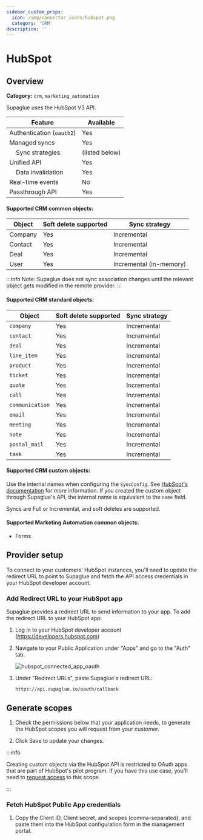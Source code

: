 ```yaml
---
sidebar_custom_props:
  icon: /img/connector_icons/hubspot.png
  category: 'CRM'
description: ''
---
```



# HubSpot

## Overview

**Category:** `crm`, `marketing_automation`

Supaglue uses the HubSpot V3 API.

| Feature                              | Available      |
| ------------------------------------ | -------------- |
| Authentication (`oauth2`)            | Yes            |
| Managed syncs                        | Yes            |
| &nbsp;&nbsp;&nbsp; Sync strategies   | (listed below) |
| Unified API                          | Yes            |
| &nbsp;&nbsp;&nbsp; Data invalidation | Yes            |
| Real-time events                     | No             |
| Passthrough API                      | Yes            |

#### Supported CRM common objects:

| Object  | Soft delete supported | Sync strategy           |
| ------- | --------------------- | ----------------------- |
| Company | Yes                   | Incremental             |
| Contact | Yes                   | Incremental             |
| Deal    | Yes                   | Incremental             |
| User    | Yes                   | Incremental (in-memory) |

:::info
Note: Supaglue does not sync association changes until the relevant object gets modified in the remote provider.
:::

#### Supported CRM standard objects:

| Object          | Soft delete supported | Sync strategy |
| --------------- | --------------------- | ------------- |
| `company`       | Yes                   | Incremental   |
| `contact`       | Yes                   | Incremental   |
| `deal`          | Yes                   | Incremental   |
| `line_item`     | Yes                   | Incremental   |
| `product`       | Yes                   | Incremental   |
| `ticket`        | Yes                   | Incremental   |
| `quote`         | Yes                   | Incremental   |
| `call`          | Yes                   | Incremental   |
| `communication` | Yes                   | Incremental   |
| `email`         | Yes                   | Incremental   |
| `meeting`       | Yes                   | Incremental   |
| `note`          | Yes                   | Incremental   |
| `postal_mail`   | Yes                   | Incremental   |
| `task`          | Yes                   | Incremental   |

#### Supported CRM custom objects:

Use the internal names when configuring the `SyncConfig`. See [HubSpot's documentation](https://knowledge.hubspot.com/crm-setup/create-custom-objects) for more information. If you created the custom object through Supaglue's API, the internal name is equivalent to the `name` field.

Syncs are Full or Incremental, and soft deletes are supported.

#### Supported Marketing Automation common objects:

- Forms

## Provider setup


To connect to your customers' HubSpot instances, you'll need to update the redirect URL to point to Supaglue and fetch the API access credentials in your HubSpot developer account.

### Add Redirect URL to your HubSpot app

Supaglue provides a redirect URL to send information to your app. To add the redirect URL to your HubSpot app:

1. Log in to your HubSpot developer account (https://developers.hubspot.com)
1. Navigate to your Public Application under "Apps" and go to the "Auth" tab.

   <BrowserWindow url="app.hubspot.com/developer/12345678/application/123456">

   ![hubspot_connected_app_oauth](/img/hubspot_connected_app_oauth.png 'hubspot connected app oauth')

   </BrowserWindow>

1. Under "Redirect URLs", paste Supaglue's redirect URL:

   ```
   https://api.supaglue.io/oauth/callback
   ```

## Generate scopes

1. Check the permissions below that your application needs, to generate the HubSpot scopes you will request from your customer.

   <OAuthScopesSelector />

1. Click Save to update your changes.

:::info

Creating custom objects via the HubSpot API is restricted to OAuth apps that are part of HubSpot's pilot program. If you have this use case, you'll need to [request access](https://developers.hubspot.com/docs/api/custom-objects-schema-pilot) to this scope.

:::

### Fetch HubSpot Public App credentials

1. Copy the Client ID, Client secret, and scopes (comma-separated), and paste them into the HubSpot configuration form in the management portal.